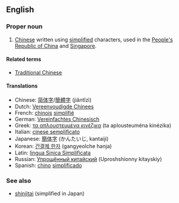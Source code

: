 {{wikipedia|Simplified Chinese character}}
==English==
===Proper noun===
{{en-proper noun|sg=[[simplified|Simplified]] [[Chinese]]}}

# [[Chinese]] written using [[simplified]] characters, used in the [[People's Republic of China]] and [[Singapore]].

====Related terms====
*[[Traditional Chinese]]

====Translations====
*Chinese: [[简体字]]/[[簡體字]] (jiăntĭzì)
*Dutch: [[Vereenvoudigde Chinees]]
*French: [[chinois]] [[simplifié]] {{m}}
*German: [[Vereinfachtes Chinesisch]]
*Greek: [[τα απλουστευμένα κινέζικα]] (ta aplousteuména kinézika)
*Italian: [[cinese semplificato]] {{m}}
*Japanese: [[簡体字]] (かんたいじ, kantaiji)
*Korean: [[간결체 한자]] (gangyeolche hanja)
*Latin: [[lingua Sinica Simplificata]]
*Russian: [[Упрощённый китайский]] (Uproshshionny kitayskiy)
*Spanish: [[chino]] [[simplificado]]

===See also===
*[[shinjitai]] (simplified in Japan)